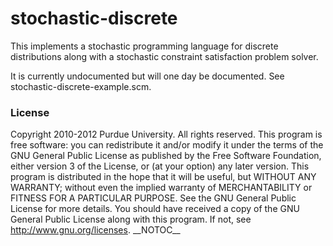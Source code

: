 = stochastic-discrete =

This implements a stochastic programming language for discrete
distributions along with a stochastic constraint satisfaction problem
solver.

It is currently undocumented but will one day be documented. See
stochastic-discrete-example.scm.

=== License ===

Copyright 2010-2012 Purdue University. All rights reserved.
This program is free software: you can redistribute it and/or modify
it under the terms of the GNU General Public License as published by
the Free Software Foundation, either version 3 of the License, or
(at your option) any later version.
This program is distributed in the hope that it will be useful,
but WITHOUT ANY WARRANTY; without even the implied warranty of
MERCHANTABILITY or FITNESS FOR A PARTICULAR PURPOSE.  See the
GNU General Public License for more details.
You should have received a copy of the GNU General Public License
along with this program.  If not, see http://www.gnu.org/licenses.
__NOTOC__
